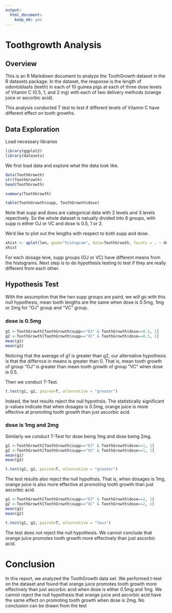 ```yaml
---
output: 
  html_document: 
    keep_md: yes
---
```

# Toothgrowth Analysis


## Overview

This is an R Markdown document to analyze the ToothGrowth dataset in the R datasets package.
In the dataset, the response is the length of odontoblasts (teeth) in each of 10 guinea pigs at each of three dose levels of Vitamin C (0.5, 1, and 2 mg) with each of two delivery methods (orange juice or ascorbic acid).

This analysis conducted T test to test if different levels of Vitamin C have different effect on tooth growths.

## Data Exploration

Load necessary libraries
```r
library(ggplot2)
library(datasets)
```


We first load data and explore what the data look like.
```r
data(ToothGrowth)
str(ToothGrowth)
head(ToothGrowth)

summary(ToothGrowth)

table(ToothGrowth$supp, ToothGrowth$dose)

```

Note that supp and does are categorical data with 2 levels and 3 levels repectively.
So the whole dataset is natually divided into 6 groups, with supp is either OJ or VC
and dose is 0.5, 1 or 2.

We'd like to plot out the lengths with respect to both supp and dose.

```r
xhist <- qplot(len, geom="histogram", data=ToothGrowth, facets = . ~ dose + supp)
xhist
```

For each dosage leve, supp groups (OJ or VC) have different means from the histograms. 
Next step is to do hypothesis testing to test if they are really different from each other.

## Hypothesis Test

With the assumption that the two supp groups are paird, 
we will go with this null hypothesis, 
mean tooth lengths are the same when dose is 0.5mg, 1mg or 2mg for "OJ" group and "VC" group. 

### dose is 0.5mg

```r

g1 <-ToothGrowth[ToothGrowth$supp=="OJ" & ToothGrowth$dose==0.5, 1]
g2 <-ToothGrowth[ToothGrowth$supp=="VC" & ToothGrowth$dose==0.5, 1]
mean(g1)
mean(g2)

```
Noticing that the average of g1 is greater than g2, 
our alternative hypothesis is that the differnce in means is greater than 0.
That is, mean tooth growth of group "OJ" is greater than mean tooth growth of group "VC" when dose is 0.5.

Then we conduct T-Test.

```r

t.test(g1, g2, paired=T, alternative = "greater")

```

Indeed, the test results reject the null hypothsis.
The statistically significant p-values indicate that when dosages is 0.5mg, orange juice is more effective at promoting tooth growth than just ascorbic acid.

### dose is 1mg and 2mg


Similarly we conduct T-Test for dose being 1mg and dose being 2mg.

```r

g1 <-ToothGrowth[ToothGrowth$supp=="OJ" & ToothGrowth$dose==1, 1]
g2 <-ToothGrowth[ToothGrowth$supp=="VC" & ToothGrowth$dose==1, 1]
mean(g1)
mean(g2)

t.test(g1, g2, paired=T, alternative = "greater")

```
The test results also reject the null hypothsis.
That is, when dosages is 1mg, orange juice is also more effective at promoting tooth growth than just ascorbic acid.

```r

g1 <-ToothGrowth[ToothGrowth$supp=="OJ" & ToothGrowth$dose==2, 1]
g2 <-ToothGrowth[ToothGrowth$supp=="VC" & ToothGrowth$dose==2, 1]
mean(g1)
mean(g2)

t.test(g1, g2, paired=T, alternative = "less")

```

The test does not reject the null hypothesis.
We cannot conclude that orange juice promotes tooth growth more effectively than just ascorbic acid.

# Conclusion

In this report, we analyzed the ToothGrowth data set.
We performed t-test on the dataset and found that orange juice promotes tooth growth more effectively than just ascorbic acid when dose is either 0.5mg and 1mg. We cannot reject the null hypothesis that orange juice and ascorbic acid have the same effect on promoting tooth growth when dose is 2mg.
No conclusion can be drawn from the test
